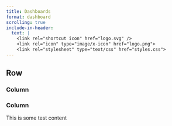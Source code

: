 ```yaml
---
title: Dashboards
format: dashboard
scrolling: true
include-in-header:
  text: |
    <link rel="shortcut icon" href="logo.svg" />
    <link rel="icon" type="image/x-icon" href="logo.png">
    <link rel="stylesheet" type="text/css" href="styles.css">
---
```




## Row

### Column

### Column

This is some test content
